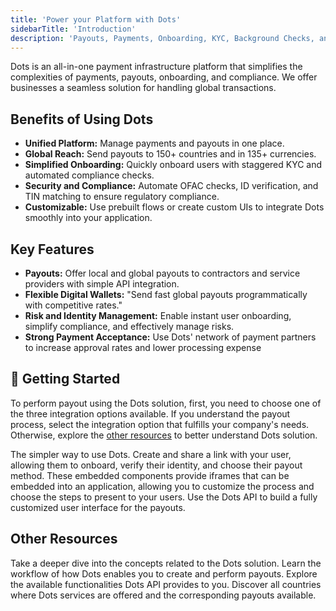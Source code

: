 ```yaml
---
title: 'Power your Platform with Dots'
sidebarTitle: 'Introduction'
description: 'Payouts, Payments, Onboarding, KYC, Background Checks, and more - all in one integration.'
---
```


Dots is an all-in-one payment infrastructure platform that simplifies the complexities of payments, payouts, onboarding, and compliance. We offer businesses a seamless solution for handling global transactions.

## Benefits of Using Dots

- **Unified Platform:** Manage payments and payouts in one place.
- **Global Reach:** Send payouts to 150+ countries and in 135+ currencies.
- **Simplified Onboarding:** Quickly onboard users with staggered KYC and automated compliance checks.
- **Security and Compliance:** Automate OFAC checks, ID verification, and TIN matching to ensure regulatory compliance.
- **Customizable:** Use prebuilt flows or create custom UIs to integrate Dots smoothly into your application.

## Key Features

- **Payouts:** Offer local and global payouts to contractors and service providers with simple API integration.
- **Flexible Digital Wallets:** "Send fast global payouts programmatically with competitive rates."
- **Risk and Identity Management:** Enable instant user onboarding, simplify compliance, and effectively manage risks.
- **Strong Payment Acceptance:** Use Dots' network of payment partners to increase approval rates and lower processing expense

## 💸 Getting Started

To perform payout using the Dots solution, first, you need to choose one of the three integration options available. If you understand the payout process, select the integration option that fulfills your company's needs. Otherwise, explore the [other resources](#other-resources) to better understand Dots solution.

<CardGroup cols={2}>
  <Card
    icon='link'
    title='Payout Links'
    href='/overview/dots-concepts'
  >
    The simpler way to use Dots. Create and share a link with your user, allowing them to onboard, verify their identity, and choose their payout method.
  </Card>
  <Card
    icon='circle-nodes'
    title='Flows'
    href='/overview/how-dots-works'
  >
    These embedded components provide iframes that can be embedded into an application, allowing you to customize the process and choose the steps to present to your users.
  </Card>
  
</CardGroup>
<Card
    icon='cloud'
    title='White Label Integration'
    href='/api-reference/introduction'
  >
    Use the Dots API to build a fully customized user interface for the payouts.
  </Card>

## Other Resources

<CardGroup cols={2}>
  <Card
    title='Dots Concepts'
    icon='square-1'
    color='#0285c7'
    href='/overview/dots-concepts'
  >
    Take a deeper dive into the concepts related to the Dots solution.
  </Card>
  <Card
    title='How Dots Works'
    icon='square-2'
    color='#ea5a0c'
    href='/overview/how-dots-works'
  >
    Learn the workflow of how Dots enables you to create and perform payouts.
  </Card>
  <Card
    title='API Reference'
    icon='square-3'
    color='#16a34a'
    href='/api-reference/introduction'
  >
    Explore the available functionalities Dots API provides to you.
  </Card>
  <Card
    title='Supported Countries'
    icon='square-4'
    color='#dc2626'
    href='/references/supported-countries'
  >
    Discover all countries where Dots services are offered and the corresponding payouts available.
  </Card>
</CardGroup>
